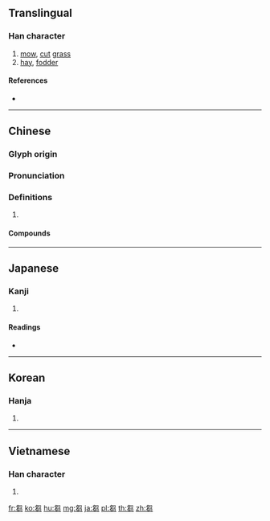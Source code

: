{{character info/new}}
{{also|刍}}
==Translingual==

===Han character===
{{Han char|rn=140|rad=艸|as=04|sn=10|four=27427|canj=PUPU|ids=⿱⿹勹屮⿹勹屮}}

# [[mow]], [[cut]] [[grass]]
# [[hay]], [[fodder]]

====References====
* {{Han ref|kx=1021.100|dkj=30744|dj=1480.090|hdz=10260.010|uh=82BB|ud=33467|bh=AFEC|bd=45036}}

----

==Chinese==
{{zh-forms|s=刍}}

===Glyph origin===
{{Han etym}}

===Pronunciation===
{{zh-pron
|m=chú
|c=co1
|mn=cho͘
|mc=y
|oc=y
|cat=v,n
}}

===Definitions===
{{zh-hanzi}}

# {{rfdef|zh}}

====Compounds====
{{zh-der|徐穉置芻|乾芻|土龍芻狗|反裘負芻|反芻|反芻胃|生芻|束芻|生芻致祭|石龍芻|瞽言芻議|白飯青芻|芻糧|芻議|芻靈|苾芻|芻豆|芻豢|芻狗|芻蕘|詢於芻蕘|飛芻轉餉|飛芻輓糧|飛芻輓粟|飛芻輓粒|飛米轉芻|芻稿|芻牧|芻秣|芻言|芻菽|芻像}}

----

==Japanese==

===Kanji===
{{ja-kanji|grade=|rs=艸04}}

# {{defn|lang=ja|sort=艸04}}

====Readings====
* {{ja-readings|kanyoon=[[すう]] (sū)|kanon=[[す]] (su)|goon=[[しゅ]] (shu)|kun=[[まぐさ]] (magusa)}}

----

==Korean==

===Hanja===
{{ko-hanja|hangeul=추|eumhun=|rv=chu|mr=ch'u|y=chwu}}

# {{defn|lang=ko|sort=艸04}}

----

==Vietnamese==

===Han character===
{{vi-readings|rs=艸04|hanviet=so}}

# {{defn|lang=vi|sort=艸04}}

[[fr:芻]]
[[ko:芻]]
[[hu:芻]]
[[mg:芻]]
[[ja:芻]]
[[pl:芻]]
[[th:芻]]
[[zh:芻]]